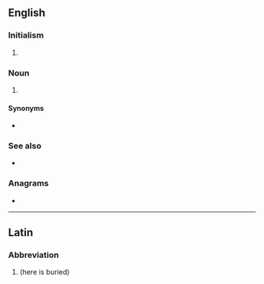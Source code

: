 {{also|hse}}

==English==

===Initialism===
{{en-initialism}}

# {{lb|en|Ireland}} {{w|lang=en|Health Service Executive||en}}

===Noun===
{{en-noun}}

# {{initialism of|lang=en|[[health]], [[safety]], [[environment]]}}

====Synonyms====
* {{sense|health, safety, environment}} {{l|en|EHS|gloss=environment, health, safety}}

===See also===
* {{pedia|lang=en|environment, health and safety}}

===Anagrams===
* {{anagrams|en|(s)he|EH&S|Esh|SHE|She|esh|he's|hes|s/he|she|she-}}

----

==Latin==

===Abbreviation===
{{rfc-header|Abbreviation}}
{{head|la|abbreviation}}

# {{abbreviation of|[[hic]] [[sepultus]] [[est]]|lang=la|nodot=1}} (here is buried)